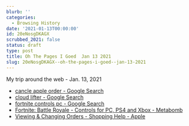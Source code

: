 ```yaml
---
blurb: ''
categories:
  - Browsing History
date: '2021-01-13T00:00:00'
id: 20eNosgDKAGX
scrubbed_2021: false
status: draft
type: post
title: Oh The Pages I Goed  Jan 13 2021
slug: 20eNosgDKAGX--oh-the-pages-i-goed--jan-13-2021
---
```


My trip around the web - Jan. 13, 2021

- [cancle apple order - Google Search](https://www.google.com/search?client=safari&rls=en&q=cancle+apple+order&ie=UTF-8&oe=UTF-8)
- [cloud lifter - Google Search](https://www.google.com/search?client=safari&rls=en&q=cloud+lifter&ie=UTF-8&oe=UTF-8)
- [fortnite controls pc - Google Search](https://www.google.com/search?newwindow=1&client=safari&rls=en&ei=PqL7X6nMIKLr5gLcr57YDw&q=fortnite+controls+pc&oq=fortnite+controls+pc&gs_lcp=CgZwc3ktYWIQAzIICAAQyQMQxAIyAggAMgYIABAWEB4yBggAEBYQHjIGCAAQFhAeMgYIABAWEB4yBggAEBYQHjIGCAAQFhAeMgYIABAWEB4yBggAEBYQHjoECAAQRzoHCAAQyQMQQzoKCAAQsQMQgwEQQzoECAAQQzoICAAQFhAKEB5Q5BVYyxlgoB1oAHACeACAAUuIAd4BkgEBM5gBAKABAaoBB2d3cy13aXrIAQjAAQE&sclient=psy-ab&ved=0ahUKEwip45qD1pLuAhWitVkKHdyXB_sQ4dUDCAw&uact=5)
- [Fortnite: Battle Royale - Controls for PC, PS4 and Xbox - Metabomb](https://www.metabomb.net/fortnite-battle-royale/gameplay-guides/fortnite-battle-royale-controls-for-pc-ps4-and-xbox-one)
- [Viewing & Changing Orders - Shopping Help - Apple](https://www.apple.com/shop/help/viewing_changing_orders)
